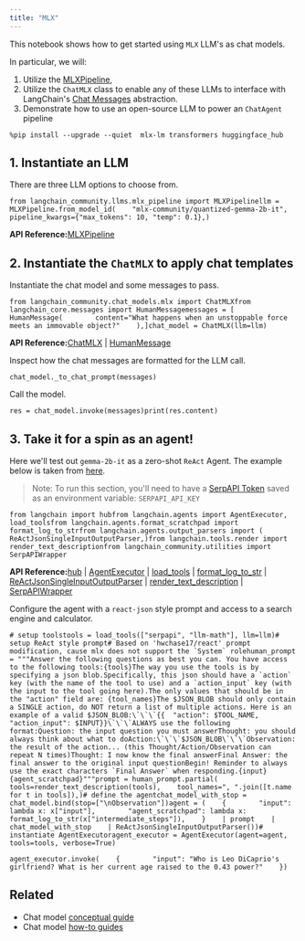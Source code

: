```yaml
---
title: "MLX"
---
```


This notebook shows how to get started using `MLX` LLM's as chat models.

In particular, we will:

1. Utilize the [MLXPipeline](https://github.com/langchain-ai/langchain/blob/master/libs/community/langchain_community/llms/mlx_pipeline.py),
2. Utilize the `ChatMLX` class to enable any of these LLMs to interface with LangChain's [Chat Messages](https://python.langchain.com/oss/modules/model_io/chat/#messages) abstraction.
3. Demonstrate how to use an open-source LLM to power an `ChatAgent` pipeline

```
%pip install --upgrade --quiet  mlx-lm transformers huggingface_hub
```

## 1. Instantiate an LLM

There are three LLM options to choose from.

```
from langchain_community.llms.mlx_pipeline import MLXPipelinellm = MLXPipeline.from_model_id(    "mlx-community/quantized-gemma-2b-it",    pipeline_kwargs={"max_tokens": 10, "temp": 0.1},)
```

**API Reference:**[MLXPipeline](https://python.langchain.com/api_reference/community/llms/langchain_community.llms.mlx_pipeline.MLXPipeline.html)

## 2. Instantiate the `ChatMLX` to apply chat templates

Instantiate the chat model and some messages to pass.

```
from langchain_community.chat_models.mlx import ChatMLXfrom langchain_core.messages import HumanMessagemessages = [    HumanMessage(        content="What happens when an unstoppable force meets an immovable object?"    ),]chat_model = ChatMLX(llm=llm)
```

**API Reference:**[ChatMLX](https://python.langchain.com/api_reference/community/chat_models/langchain_community.chat_models.mlx.ChatMLX.html) | [HumanMessage](https://python.langchain.com/api_reference/core/messages/langchain_core.messages.human.HumanMessage.html)

Inspect how the chat messages are formatted for the LLM call.

```
chat_model._to_chat_prompt(messages)
```

Call the model.

```
res = chat_model.invoke(messages)print(res.content)
```

## 3. Take it for a spin as an agent\!

Here we'll test out `gemma-2b-it` as a zero-shot `ReAct` Agent. The example below is taken from [here](https://python.langchain.com/oss/modules/agents/agent_types/react#using-chat-models).

> Note: To run this section, you'll need to have a [SerpAPI Token](https://serpapi.com/) saved as an environment variable: `SERPAPI_API_KEY`

```
from langchain import hubfrom langchain.agents import AgentExecutor, load_toolsfrom langchain.agents.format_scratchpad import format_log_to_strfrom langchain.agents.output_parsers import (    ReActJsonSingleInputOutputParser,)from langchain.tools.render import render_text_descriptionfrom langchain_community.utilities import SerpAPIWrapper
```

**API Reference:**[hub](https://python.langchain.com/api_reference/langchain/hub/langchain.hub.hub.html) | [AgentExecutor](https://python.langchain.com/api_reference/langchain/agents/langchain.agents.agent.AgentExecutor.html) | [load\_tools](https://python.langchain.com/api_reference/community/agent_toolkits/langchain_community.agent_toolkits.load_tools.load_tools.html) | [format\_log\_to\_str](https://python.langchain.com/api_reference/langchain/agents/langchain.agents.format_scratchpad.log.format_log_to_str.html) | [ReActJsonSingleInputOutputParser](https://python.langchain.com/api_reference/langchain/agents/langchain.agents.output_parsers.react_json_single_input.ReActJsonSingleInputOutputParser.html) | [render\_text\_description](https://python.langchain.com/api_reference/core/tools/langchain_core.tools.render.render_text_description.html) | [SerpAPIWrapper](https://python.langchain.com/api_reference/community/utilities/langchain_community.utilities.serpapi.SerpAPIWrapper.html)

Configure the agent with a `react-json` style prompt and access to a search engine and calculator.

```
# setup toolstools = load_tools(["serpapi", "llm-math"], llm=llm)# setup ReAct style prompt# Based on 'hwchase17/react' prompt modification, cause mlx does not support the `System` rolehuman_prompt = """Answer the following questions as best you can. You have access to the following tools:{tools}The way you use the tools is by specifying a json blob.Specifically, this json should have a `action` key (with the name of the tool to use) and a `action_input` key (with the input to the tool going here).The only values that should be in the "action" field are: {tool_names}The $JSON_BLOB should only contain a SINGLE action, do NOT return a list of multiple actions. Here is an example of a valid $JSON_BLOB:\`\`\`{{  "action": $TOOL_NAME,  "action_input": $INPUT}}\`\`\`ALWAYS use the following format:Question: the input question you must answerThought: you should always think about what to doAction:\`\`\`$JSON_BLOB\`\`\`Observation: the result of the action... (this Thought/Action/Observation can repeat N times)Thought: I now know the final answerFinal Answer: the final answer to the original input questionBegin! Reminder to always use the exact characters `Final Answer` when responding.{input}{agent_scratchpad}"""prompt = human_prompt.partial(    tools=render_text_description(tools),    tool_names=", ".join([t.name for t in tools]),)# define the agentchat_model_with_stop = chat_model.bind(stop=["\nObservation"])agent = (    {        "input": lambda x: x["input"],        "agent_scratchpad": lambda x: format_log_to_str(x["intermediate_steps"]),    }    | prompt    | chat_model_with_stop    | ReActJsonSingleInputOutputParser())# instantiate AgentExecutoragent_executor = AgentExecutor(agent=agent, tools=tools, verbose=True)
```

```
agent_executor.invoke(    {        "input": "Who is Leo DiCaprio's girlfriend? What is her current age raised to the 0.43 power?"    })
```

## Related

* Chat model [conceptual guide](/oss/concepts/chat_models)
* Chat model [how-to guides](/oss/how_to/#chat-models)

